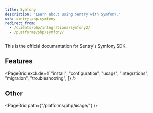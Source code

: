 ```yaml
---
title: Symfony
description: "Learn about using Sentry with Symfony."
sdk: sentry.php.symfony
redirect_from:
  - /clients/php/integrations/symfony2/
  - /platforms/php/symfony/
---
```


This is the official documentation for Sentry's Symfony SDK.

## Features

<PageGrid
  exclude={[
    "install",
    "configuration",
    "usage",
    "integrations",
    "migration",
    "troubleshooting",
  ]}
/>

## Other

<PageGrid path={"/platforms/php/usage/"} />
